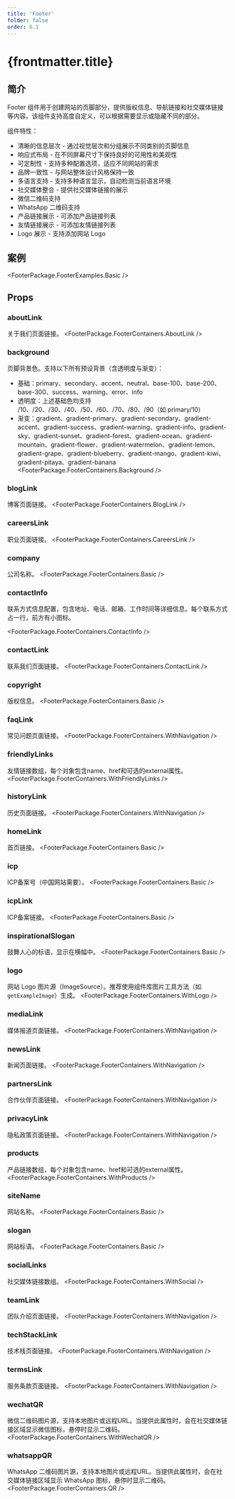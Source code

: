 ```yaml
---
title: 'Footer'
folder: false
order: 6.1
---
```



# {frontmatter.title}

## 简介

Footer 组件用于创建网站的页脚部分，提供版权信息、导航链接和社交媒体链接等内容。该组件支持高度自定义，可以根据需要显示或隐藏不同的部分。

组件特性：

- 清晰的信息层次 - 通过视觉层次和分组展示不同类别的页脚信息
- 响应式布局 - 在不同屏幕尺寸下保持良好的可用性和美观性
- 可定制性 - 支持多种配置选项，适应不同网站的需求
- 品牌一致性 - 与网站整体设计风格保持一致
- 多语言支持 - 支持多种语言显示，自动检测当前语言环境
- 社交媒体整合 - 提供社交媒体链接的展示
- 微信二维码支持
- WhatsApp 二维码支持
- 产品链接展示 - 可添加产品链接列表
- 友情链接展示 - 可添加友情链接列表
- Logo 展示 - 支持添加网站 Logo

## 案例

<FooterPackage.FooterExamples.Basic />

## Props

### aboutLink
关于我们页面链接。
<FooterPackage.FooterContainers.AboutLink />

### background
页脚背景色。支持以下所有预设背景（含透明度与渐变）：

- 基础：primary、secondary、accent、neutral、base-100、base-200、base-300、success、warning、error、info
- 透明度：上述基础色均支持 /10、/20、/30、/40、/50、/60、/70、/80、/90（如 primary/10）
- 渐变：gradient、gradient-primary、gradient-secondary、gradient-accent、gradient-success、gradient-warning、gradient-info、gradient-sky、gradient-sunset、gradient-forest、gradient-ocean、gradient-mountain、gradient-flower、gradient-watermelon、gradient-lemon、gradient-grape、gradient-blueberry、gradient-mango、gradient-kiwi、gradient-pitaya、gradient-banana
<FooterPackage.FooterContainers.Background />

### blogLink
博客页面链接。
<FooterPackage.FooterContainers.BlogLink />

### careersLink
职业页面链接。
<FooterPackage.FooterContainers.CareersLink />

### company
公司名称。
<FooterPackage.FooterContainers.Basic />

### contactInfo
联系方式信息配置，包含地址、电话、邮箱、工作时间等详细信息。每个联系方式占一行，前方有小图标。

<FooterPackage.FooterContainers.ContactInfo />

### contactLink
联系我们页面链接。
<FooterPackage.FooterContainers.ContactLink />

### copyright
版权信息。
<FooterPackage.FooterContainers.Basic />



### faqLink
常见问题页面链接。
<FooterPackage.FooterContainers.WithNavigation />

### friendlyLinks
友情链接数组，每个对象包含name、href和可选的external属性。
<FooterPackage.FooterContainers.WithFriendlyLinks />

### historyLink
历史页面链接。
<FooterPackage.FooterContainers.WithNavigation />

### homeLink
首页链接。
<FooterPackage.FooterContainers.Basic />

### icp
ICP备案号（中国网站需要）。
<FooterPackage.FooterContainers.Basic />

### icpLink
ICP备案链接。
<FooterPackage.FooterContainers.Basic />

### inspirationalSlogan
鼓舞人心的标语，显示在横幅中。
<FooterPackage.FooterContainers.Basic />

### logo
网站 Logo 图片源（ImageSource）。推荐使用组件库图片工具方法（如 `getExampleImage`）生成。
<FooterPackage.FooterContainers.WithLogo />

### mediaLink
媒体报道页面链接。
<FooterPackage.FooterContainers.WithNavigation />

### newsLink
新闻页面链接。
<FooterPackage.FooterContainers.WithNavigation />

### partnersLink
合作伙伴页面链接。
<FooterPackage.FooterContainers.WithNavigation />

### privacyLink
隐私政策页面链接。
<FooterPackage.FooterContainers.WithNavigation />

### products
产品链接数组，每个对象包含name、href和可选的external属性。
<FooterPackage.FooterContainers.WithProducts />

### siteName
网站名称。
<FooterPackage.FooterContainers.Basic />

### slogan
网站标语。
<FooterPackage.FooterContainers.Basic />

### socialLinks
社交媒体链接数组。
<FooterPackage.FooterContainers.WithSocial />

### teamLink
团队介绍页面链接。
<FooterPackage.FooterContainers.WithNavigation />

### techStackLink
技术栈页面链接。
<FooterPackage.FooterContainers.WithNavigation />

### termsLink
服务条款页面链接。
<FooterPackage.FooterContainers.WithNavigation />

### wechatQR
微信二维码图片源，支持本地图片或远程URL。当提供此属性时，会在社交媒体链接区域显示微信图标，悬停时显示二维码。
<FooterPackage.FooterContainers.WithWechatQR />

### whatsappQR
WhatsApp 二维码图片源，支持本地图片或远程URL。当提供此属性时，会在社交媒体链接区域显示 WhatsApp 图标，悬停时显示二维码。
<FooterPackage.FooterContainers.QR />

